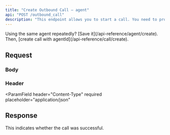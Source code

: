 ```yaml
---
title: "Create Outbound Call — agent"
api: "POST /outbound_call"
description: "This endpoint allows you to start a call. You need to provide a number and agent configuration."
---
```


<Tip>
  Using the same agent repeatedly? [Save it](/api-reference/agent/create). Then,
  [create call with agentId](/api-reference/call/create).
</Tip>

## Request

### Body

<Snippet file="outbound_call.body.mdx" />

<ParamField body="agent" type="object" required>
  <Expandable title="Agent">
    <Snippet file="agent.body.mdx" />
  </Expandable>
</ParamField>

### Header

<ParamField
  header="Content-Type"
  required
  placeholder="application/json"
></ParamField>

<Snippet file="authorization.header.mdx" />

## Response

<ResponseField name="status" type="string">
  This indicates whether the call was successful.
</ResponseField>
